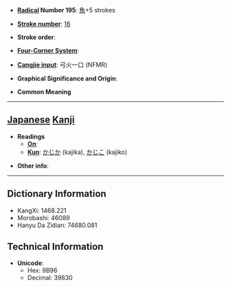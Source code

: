 * '''[[Wiktionary:Chinese radical index| Radical]] Number 195''': [[Wiktionary:Chinese radical index 魚|魚]]+5 strokes

* '''[[Wiktionary:Chinese total strokes index|Stroke number]]''': [[Wiktionary:Chinese total strokes index 16|16]]

* '''Stroke order''': 

* '''[[Wiktionary:Chinese four corner index|Four-Corner System]]''': 

* '''[[Wiktionary:Chinese Cangjie index|Cangjie input]]''': 弓火一口 (NFMR)

* '''Graphical Significance and Origin''': 

* '''Common Meaning'''

----

== [[Japanese]] [[Kanji]] ==

* '''Readings'''
** '''[[On]]''': 
** '''[[Kun]]''': [[かじか]] (kajika), [[かじこ]] (kajiko)

* '''Other info''':  

----

== Dictionary Information ==

* KangXi: 1468.221
* Morobashi: 46089
* Hanyu Da Zidian: 74680.081

== Technical Information ==

* '''Unicode''':
** Hex: 9B96
** Decimal: 39830